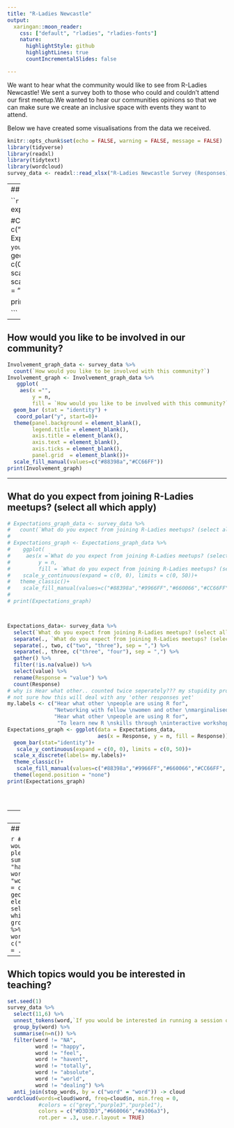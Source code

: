 ```yaml
---
title: "R-Ladies Newcastle"
output:
  xaringan::moon_reader:
    css: ["default", "rladies", "rladies-fonts"]
    nature:
      highlightStyle: github
      highlightLines: true
      countIncrementalSlides: false

---
```


We want to hear what the community would like to see from R-Ladies Newcastle! We sent a survey both to those who could and couldn't attend our first meetup.We wanted to hear our communities opinions so that we can make sure we create an inclusive space with events they want to attend.

Below we have created some visualisations from the data we received.

```r
knitr::opts_chunk$set(echo = FALSE, warning = FALSE, message = FALSE)
library(tidyverse)
library(readxl)
library(tidytext)
library(wordcloud)
survey_data <- readxl::read_xlsx("R-Ladies Newcastle Survey (Responses).xlsx")


```

---
## What is the range of experience for our community?


```r


Experience_graph_data <- survey_data %>%
  count(`What is your experience with R?`)
 
#Change Scale_y_continuous so that upper Y value fits the data
my.labels <- c("I am a \nbeginner or\nnew to R", 
               "I am \nprogramming \nbut not in R",
               "I am \nusing R \nregularly", 
               "I have some \nexperience with R")
Experience_graph <- Experience_graph_data %>%
   ggplot(aes(x =`What is your experience with R?`,y = n,
        fill = `What is your experience with R?`))+   
  geom_bar (stat = "identity") +
   scale_y_continuous(expand = c(0, 0), limits = c(0, 50))+
   scale_fill_manual(values=c("#88398a","#9966FF","#660066","#CC66FF"))+
  scale_x_discrete(labels= my.labels)+
  theme_classic()+
  theme(legend.position = "none")
  
  
print(Experience_graph)

```


---

## How would you like to be involved in our community? 

```r
Involvement_graph_data <- survey_data %>%
  count(`How would you like to be involved with this community?`)
Involvement_graph <- Involvement_graph_data %>%
   ggplot(
    aes(x ="",
        y = n,
        fill = `How would you like to be involved with this community?`))+   
  geom_bar (stat = "identity") +
   coord_polar("y", start=0)+
  theme(panel.background = element_blank(),
        legend.title = element_blank(),
        axis.title = element_blank(),
        axis.text = element_blank(),
        axis.ticks = element_blank(),
        panel.grid  = element_blank())+
  scale_fill_manual(values=c("#88398a","#CC66FF"))
print(Involvement_graph)

```

---

## What do you expect from joining R-Ladies meetups? (select all which apply)

```r
# Expectations_graph_data <- survey_data %>%
#   count(`What do you expect from joining R-Ladies meetups? (select all which apply)`)
# 
# Expectations_graph <- Expectations_graph_data %>%
#    ggplot(
#     aes(x =`What do you expect from joining R-Ladies meetups? (select all which apply)`,
#         y = n,
#         fill = `What do you expect from joining R-Ladies meetups? (select all which apply)`))+    geom_bar (stat = "identity") +
#    scale_y_continuous(expand = c(0, 0), limits = c(0, 50))+
#   theme_classic()+
#    scale_fill_manual(values=c("#88398a","#9966FF","#660066","#CC66FF", "#562457"))
#   
# print(Expectations_graph)  



Expectations_data<- survey_data %>% 
  select(`What do you expect from joining R-Ladies meetups? (select all which apply)`) %>% 
  separate(., `What do you expect from joining R-Ladies meetups? (select all which apply)`, c("one", "two"),sep= ",") %>% 
  separate(., two, c("two", "three"), sep = ",") %>% 
  separate(., three, c("three", "four"), sep = ",") %>% 
  gather() %>% 
  filter(!is.na(value)) %>% 
  select(value) %>% 
  rename(Response = "value") %>% 
  count(Response)
# why is Hear what other.. counted twice seperately??? my stupidity probably
# not sure how this will deal with any 'other responses yet'
my.labels <- c("Hear what other \npeople are using R for",
               "Networking with fellow \nwomen and other \nmarginalised genders \nin data science", 
               "Hear what other \npeople are using R for",
                "To learn new R \nskills through \ninteractive workshops \n(e.g. tutorials)")
Expectations_graph <- ggplot(data = Expectations_data, 
                             aes(x = Response, y = n, fill = Response))+
  geom_bar(stat="identity")+
   scale_y_continuous(expand = c(0, 0), limits = c(0, 50))+
  scale_x_discrete(labels= my.labels)+
  theme_classic()+
   scale_fill_manual(values=c("#88398a","#9966FF","#660066","#CC66FF", "#562457"))+
  theme(legend.position = "none")
print(Expectations_graph)   





```

---
## Which topics are you most interested to learn with R?

```r
# splitting the strings was a new skill for me
test <- survey_data$`If you answered yes to learning R, which topics are you most interested to learn with R?`

test <- str_split(test, ",")
test <- unlist(test)
test <- str_trim(test)

test <- as.data.frame(test) %>% rename(Response = "test")

levels(test$Response) <- gsub(" ", "\n", levels(test$Response))

ggplot(data = test)+
  geom_bar(aes(x = Response, fill = Response))+
   theme_classic()+
  theme(axis.text.x = element_text(angle = 45, hjust = 1))+
   scale_fill_manual(values=c("#88398a","#9966FF","#660066","#CC66FF", "#562457",
                              "#D3D3D3","#7c5c7c",  "#472c47", "#a306a3", "#edc4ed", "#281828"))+
  theme(legend.position = "none")


# test <- survey_data$`If you answered yes to learning R, which topics are you most interested to learn with R?`
# test <- str_split(test, ",")
# test <- unlist(test)
# test <- str_trim(test)
# test <- as.data.frame(test) %>% rename(Response = "test")
# levels(test$Response) <- gsub(" ", "\n", levels(test$Response))
# topics_graph <- ggplot(data = test)+
#   geom_bar(width=0.8,
#     position = position_dodge(),
#     aes(x = Response, fill = Response))+
#    theme_classic()+
#     scale_y_continuous(expand = c(0, 0), limits = c(0, 20))+
#   theme(axis.text.x = element_text(angle = 0 , hjust=1))+
#    scale_fill_manual(values=c("#88398a","#9966FF","#660066","#CC66FF", "#562457",
#                               "#D3D3D3","#7c5c7c",  "#472c47", "#a306a3", "#edc4ed", "#281828"))+
#   theme(legend.position = "none")
# print(topics_graph)

```

---
## Which topics are you most interested to learn with R? (Wordcloud)

```r
#survey_data %>% 
#  select(11,6) %>%
#  unnest_tokens(word,`If you would be interested in running a session or presenting some work, please leave a brief description below.`) %>%
#  group_by(word) %>% 
#  summarise(n=n()) %>%
#  filter(word != "NA",
#         word != "happy",
#         word != "feel",
#         word != "havent",
#         word != "totally",
#         word != "absolute",
#         word != "world",
#         word != "dealing") %>%
#  anti_join(stop_words, by = c("word" = "word")) %>% 
#  ggplot(aes(x=reorder(word,-n),y=n)) +
#  geom_bar(aes(fill=n), stat="identity") +
#  theme(axis.text.x = element_text(angle = 45, hjust=1))
set.seed(4)
survey_data %>% 
  select(9,6) %>%
  unnest_tokens(word,`If you answered yes to learning R, which topics are you most interested to learn with R?`) %>%
  group_by(word) %>% 
  summarise(n=n()) %>%
  filter(word != "software's") %>% 
  anti_join(stop_words, by = c("word" = "word")) -> cloud
wordcloud(words=cloud$word, freq=cloud$n, min.freq = 0, colors = c("#D3D3D3","#7c5c7c","#472c47","#a306a3","#9966FF","#660066"),rot.per = .4)
```

---
## Which topics would you be interested in teaching?

```r
set.seed(1)
survey_data %>% 
  select(11,6) %>%
  unnest_tokens(word,`If you would be interested in running a session or presenting some work, please leave a brief description below.`) %>%
  group_by(word) %>% 
  summarise(n=n()) %>%
  filter(word != "NA",
         word != "happy",
         word != "feel",
         word != "havent",
         word != "totally",
         word != "absolute",
         word != "world",
         word != "dealing") %>%
  anti_join(stop_words, by = c("word" = "word")) -> cloud
wordcloud(words=cloud$word, freq=cloud$n, min.freq = 0, 
          #colors = c("grey","purple3","purple1"),
          colors = c("#D3D3D3","#660066","#a306a3"),
          rot.per = .3, use.r.layout = TRUE)
```
